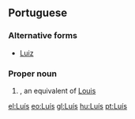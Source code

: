{{also|Luis}}
==Portuguese==

===Alternative forms===
* [[Luiz]]

===Proper noun===
{{pt-proper noun|m}}

# {{given name|male|lang=pt}}, an equivalent of [[Louis]]

[[el:Luís]]
[[eo:Luís]]
[[gl:Luís]]
[[hu:Luís]]
[[pt:Luís]]